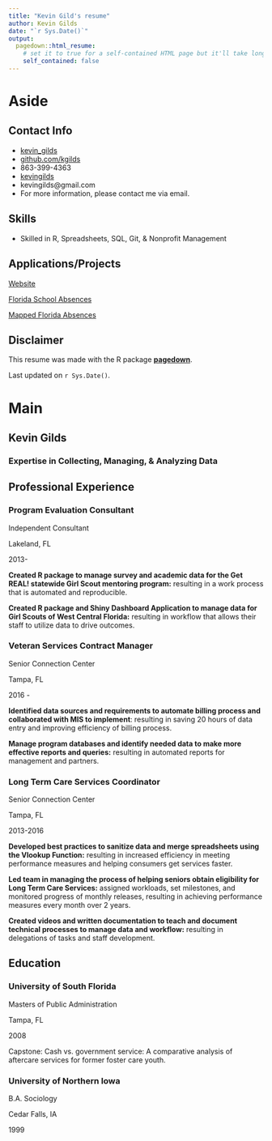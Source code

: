 ---
title: "Kevin Gild's resume"
author: Kevin Gilds
date: "`r Sys.Date()`"
output:
  pagedown::html_resume:
    # set it to true for a self-contained HTML page but it'll take longer to render
    self_contained: false
---

Aside
================================================================================





Contact Info {#contact}
--------------------------------------------------------------------------------


- <i class="fa fa-twitter"></i> [kevin_gilds](https:://twitter.com/kevin_gilds)
- <i class="fa fa-github"></i> [github.com/kgilds](https://github.com/kgilds)
- <i class="fa fa-phone"></i> 863-399-4363
- <i class="fa fa-linkedin"></i> [kevingilds](https://linkedin.com/in/kevingilds)
- <i class="fa fa-envelope"></i> kevingilds@gmail.com
- For more information, please contact me via email.


Skills {#skills}
--------------------------------------------------------------------------------


- Skilled in R, Spreadsheets, SQL, Git, & Nonprofit Management


Applications/Projects {#applications}
-------------------------------------------------------------------------------

[Website](https://kgilds.rbind.io/)

[Florida School Absences](https://tidydatabykwg57.shinyapps.io/flabsences/)


[Mapped Florida Absences](https://kgilds.rbind.io/project/mapped/)



Disclaimer {#disclaimer}
--------------------------------------------------------------------------------

This resume was made with the R package [**pagedown**](https://github.com/rstudio/pagedown).

Last updated on `r Sys.Date()`.



Main
================================================================================

Kevin Gilds {#title}
--------------------------------------------------------------------------------

### Expertise in Collecting, Managing, & Analyzing Data


  
Professional Experience {data-icon=suitcase}
--------------------------------------------------------------------------------

### Program Evaluation Consultant

Independent Consultant

Lakeland, FL

2013-



**Created R package to manage survey and academic data for the Get REAL! statewide Girl Scout  mentoring program:** resulting in a work process that is automated and reproducible.





**Created R package and Shiny Dashboard Application to manage data for Girl Scouts of West Central Florida:** resulting in workflow that allows their staff to utilize data to drive outcomes. 



### Veteran Services Contract Manager

Senior Connection Center

Tampa, FL

2016 - 



**Identified data sources and requirements to automate billing process and collaborated with MIS to implement**: resulting in saving 20 hours of data entry and improving efficiency of billing process.   


**Manage program databases and identify needed data to make more effective reports and queries:** resulting in automated reports for management and partners.



### Long Term Care Services Coordinator

Senior Connection Center

Tampa, FL

2013-2016

**Developed best practices to sanitize data and merge spreadsheets using the Vlookup Function:** resulting in increased efficiency in meeting performance measures and helping consumers get services faster.


**Led team in managing the process of helping seniors obtain eligibility for Long Term Care Services:** assigned workloads, set milestones, and monitored progress of monthly releases, resulting in achieving performance measures every month over 2 years.


**Created videos and written documentation to teach and document technical processes to manage data and workflow:** resulting in delegations of tasks and staff development.



Education {data-icon=graduation-cap data-concise=true}
--------------------------------------------------------------------------------

### University of South Florida

Masters of Public Administration

Tampa, FL

2008

Capstone: Cash vs. government service: A comparative analysis of aftercare services for former foster care youth. 

### University of Northern Iowa

B.A. Sociology

Cedar Falls, IA

1999






